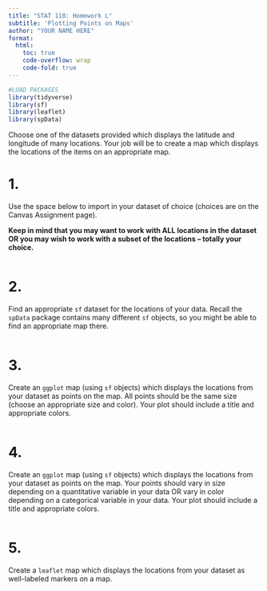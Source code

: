 ```yaml
---
title: "STAT 118: Homework L"
subtitle: 'Plotting Points on Maps'
author: "YOUR NAME HERE"
format:
  html:
    toc: true
    code-overflow: wrap
    code-fold: true
---
```


```r
#LOAD PACKAGES 
library(tidyverse)
library(sf) 
library(leaflet)
library(spData)
```

Choose one of the datasets provided which displays the latitude and longitude of many locations. Your job will be to create a map which displays the locations of the items on an appropriate map.

# 1.
Use the space below to import in your dataset of choice (choices are on the Canvas Assignment page). 

**Keep in mind that you may want to work with ALL locations in the dataset OR you may wish to work with a subset of the locations -- totally your choice.**

```r

```

# 2.
Find an appropriate `sf` dataset for the locations of your data. Recall the `spData` package contains many different `sf` objects, so you might be able to find an appropriate map there. 

```r

```

# 3.
Create an `ggplot` map (using `sf` objects) which displays the locations from your dataset as points on the map. All points should be the same size (choose an appropriate size and color). Your plot should include a title and appropriate colors. 

```r

```

# 4.
Create an `ggplot` map (using `sf` objects) which displays the locations from your dataset as points on the map. Your points should vary in size depending on a quantitative variable in your data OR vary in color depending on a categorical variable in your data. Your plot should include a title and appropriate colors.

```r

```

# 5.
Create a `leaflet` map which displays the locations from your dataset as well-labeled markers on a map. 

```r

```

